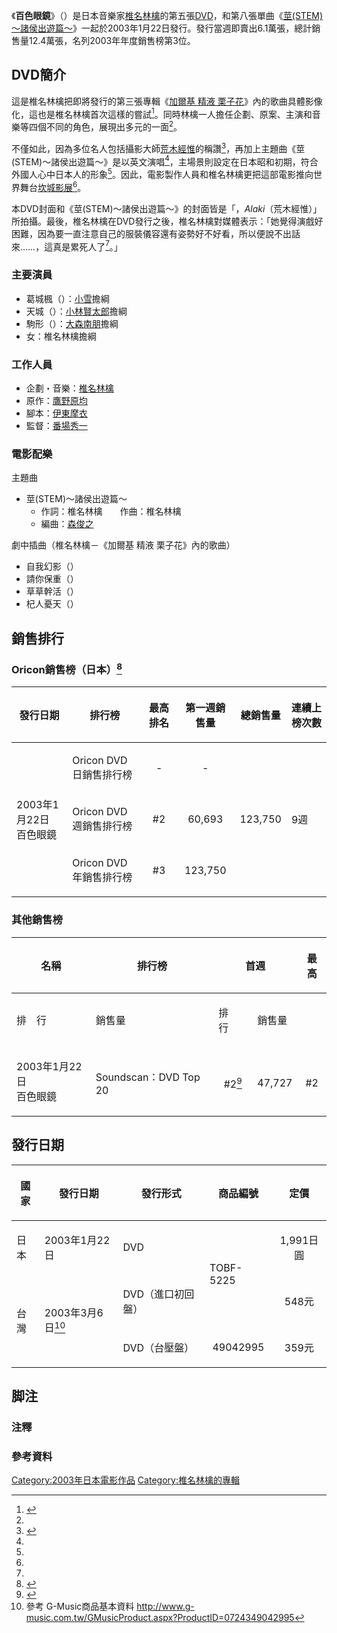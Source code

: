 {{Infobox Album | <!-- See Wikipedia:WikiProject_Albums -->
| Name        = 百色眼鏡 
| Type        = 專輯
| Artist      = [[椎名林檎|椎名林檎]]
| Cover       = Shiina03-06.jpg
| Released    = 
{{flagicon|JPN}}2003年1月22日<br/>
{{flagicon|TWN}}2003年3月6日
| Recorded    = 
| Genre       = [[J-POP|J-POP]] 
| Length      = 40分00秒
| Label       = [[EMI音樂_(日本)|東芝EMI]]
| Producer    = 
| Certification  = 累積銷售12.4萬張 
| Chart position =
*單週最高順位：2位（[[Oricon|Oricon銷量榜]]）
*2003年年度順位：3位（Oricon銷量榜）
*累積上榜9週（Oricon銷量榜）
| Reviews     = 
| Last album  = [[發育地位|發育地位]]<br />[[下剋上高潮|下剋上高潮]]<br />（2000年）
| This album  = '''百色眼鏡 '''<br />（2003年）
| Next album  = [[賣笑高潮|賣笑高潮]]<br />（2003年）
}}

《'''百色眼鏡'''》（{{lang-ja|百色眼鏡}}）是日本音樂家[[椎名林檎|椎名林檎]]的第五張[[DVD|DVD]]，和第八張單曲《[[莖(STEM)～諸侯出遊篇～|莖(STEM)～諸侯出遊篇～]]》一起於2003年1月22日發行。發行當週即賣出6.1萬張，總計銷售量12.4萬張，名列2003年年度銷售榜第3位。

== DVD簡介 ==
這是椎名林檎把即將發行的第三張專輯《[[加爾基_精液_栗子花|加爾基 精液 栗子花]]》內的歌曲具體影像化，這也是椎名林檎首次這樣的嘗試<ref name="tired">{{cite web |url=http://www.hazukan.com/HzNews/Index_News.Asp?News=1879 |title=椎名林檎在短篇電影【百色眼鏡】中1個人分飾4角色 |author=哈日館 |language=zh-hant |accessdate=2012-03-10 |archive-date=2005-04-19 |archive-url=https://web.archive.org/web/20050419205203/http://www.hazukan.com/HzNews/Index_News.Asp?News=1879 |dead-url=no }}</ref>。同時林檎一人擔任企劃、原案、主演和音樂等四個不同的角色，展現出多元的一面<ref name="tired"></ref>。

不僅如此，因為多位名人包括攝影大師[[荒木經惟|荒木經惟]]的稱讚<ref name="cannes">{{cite web|url=http://www.hazukan.com/HzNews/Index_News.Asp?News=2079|title=椎名林檎好神！進軍世界影壇|author=哈日館|language=zh-hant|accessdate=2012-03-10|archive-date=2005-02-12|archive-url=https://web.archive.org/web/20050212042200/http://www.hazukan.com/HzNews/Index_News.Asp?News=2079|dead-url=no}}</ref>，再加上主題曲《莖(STEM)～諸侯出遊篇～》是以英文演唱<ref name="cannes"></ref>，主場景則設定在日本昭和初期，符合外國人心中日本人的形象<ref name="cannes"></ref>。因此，電影製作人員和椎名林檎更把這部電影推向世界舞台[[坎城影展|坎城影展]]<ref name="cannes"></ref>。

本DVD封面和《莖(STEM)～諸侯出遊篇～》的封面皆是「{{lang|ja|アラーキー}}，''Alaki''（荒木經惟）」所拍攝。最後，椎名林檎在DVD發行之後，椎名林檎對媒體表示：「她覺得演戲好困難，因為要一直注意自己的服裝儀容還有姿勢好不好看，所以便說不出話來……，這真是累死人了<ref name="tired"></ref>。」

=== 主要演員 === 
*葛城楓（{{lang|ja|かつらぎかえで}}）：[[小雪_(日本)|小雪]]擔綱
*天城（{{lang|ja|あまぎ}}）：[[小林賢太郎|小林賢太郎]]擔綱
*駒形（{{lang|ja|こまがた}}）：[[大森南朋|大森南朋]]擔綱 
*女：椎名林檎擔綱

=== 工作人員 ===
*企劃・音樂：[[椎名林檎|椎名林檎]]
*原作：[[鷹野原均|鷹野原均]] 
*腳本：[[伊東摩衣|伊東摩衣]]
*監督：[[番場秀一|番場秀一]]

=== 電影配樂 ===
;主題曲
*莖(STEM)～諸侯出遊篇～
**作詞：椎名林檎　　作曲：椎名林檎
**編曲：[[森俊之|森俊之]]
;劇中插曲（椎名林檎－《加爾基 精液 栗子花》內的歌曲）
*自我幻影（{{lang|ja|ドツペルゲンガー}}）
*請你保重（{{lang|ja|おだいじに}}）
*草草幹活（{{lang|ja|やつつけ仕事}}）
*杞人憂天（{{lang|ja|とりこし苦労}}）

== 銷售排行 ==
=== Oricon銷售榜（日本）<ref name="JBBS">{{cite web|url=http://www.oricon.co.jp/rank/|title=Oricon Style|author=Oricon Style|language=ja|accessdate=2009-12-25|archive-date=2019-05-19|archive-url=https://web.archive.org/web/20190519153707/https://www.oricon.co.jp/rank/|dead-url=no}}</ref> ===
{| class="wikitable"
!發行日期
!排行榜
!最高排名
!第一週銷售量
!總銷售量
!連續上榜次數
|-
|rowspan="3"|2003年1月22日<br/>百色眼鏡
|Oricon DVD日銷售排行榜
|align="center"|-
|align="center"|-
|rowspan="3"|123,750
|rowspan="3"|9週
|-
|Oricon DVD週銷售排行榜
|align="center"|#2
|align="center"|60,693
|-
|Oricon DVD年銷售排行榜
|align="center"|#3
|align="center"|123,750
|}

=== 其他銷售榜 ===
{| class="wikitable"
!rowspan="2"| '''名稱'''
!rowspan="2"| '''排行榜'''
!colspan="2"| '''首週'''
!colspan="2"| '''最高'''
!rowspan="2"| '''連續上榜次數'''
|- style="font-size:smaller;"
!排　行
!銷售量
!排　行
!銷售量
|-
|rowspan="2"|2003年1月22日<br/>百色眼鏡 
|-
|align="left"|Soundscan：DVD Top 20
|align="center"|#2<ref>{{cite web|url=http://www.phileweb.com/ranking/dvd-top20/295.html|title=週間DVDソフトTOP20(2003年01月19日~2003年01月25日)|author=Soundscan|language=ja}}</ref>
|align="center"|47,727
|align="center"|#2
|align="center"|47,727
|align="center"|9週
|}

== 發行日期 ==
{|class="wikitable"
! 國家
! 發行日期
! 發行形式
! 商品編號
! 定價
|-
|日本
|2003年1月22日
|DVD
|rowspan="2"|TOBF-5225
|align="center"|1,991日圓
|-
|rowspan="2"|台灣
|rowspan="2"|2003年3月6日<ref>參考 G-Music商品基本資料 http://www.g-music.com.tw/GMusicProduct.aspx?ProductID=0724349042995</ref>
|DVD（進口初回盤）
|align="center"|548元
|-
|DVD（台壓盤）
|align="center"|49042995
|align="center"|359元
|}

== 脚注 ==
=== 注釋 ===
{{Reflist|group="注"|2}}

=== 參考資料 ===
{{Reflist|2}}

{{椎名林檎}}
{{DEFAULTSORT:Tanpen Kinema Hyaku-Iro Megane}}
[[Category:2003年日本電影作品|Category:2003年日本電影作品]]
[[Category:椎名林檎的專輯|Category:椎名林檎的專輯]]